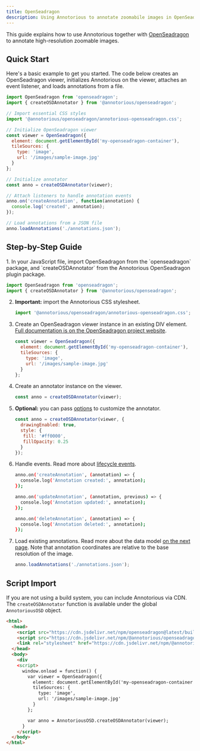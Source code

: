 ```yaml
---
title: OpenSeadragon
description: Using Annotorious to annotate zoomabile images in OpenSeadragon.
---
```


This guide explains how to use Annotorious together with [OpenSeadragon](https://openseadragon.github.io/) 
to annotate high-resolution zoomable images.

## Quick Start

Here's a basic example to get you started. The code below creates an OpenSeadragon viewer, 
initializes Annotorious on the viewer, attaches an event listener, and loads 
annotations from a file.

```js
import OpenSeadragon from 'openseadragon';
import { createOSDAnnotator } from '@annotorious/openseadragon';

// Import essential CSS styles
import '@annotorious/openseadragon/annotorious-openseadragon.css';

// Initialize OpenSeadragon viewer
const viewer = OpenSeadragon({
  element: document.getElementById('my-openseadragon-container'),
  tileSources: {
    type: 'image',
    url: '/images/sample-image.jpg'
  }
};

// Initialize annotator
const anno = createOSDAnnotator(viewer);

// Attach listeners to handle annotation events
anno.on('createAnnotation', function(annotation) {
  console.log('created', annotation);
});

// Load annotations from a JSON file
anno.loadAnnotations('./annotations.json');
```

## Step-by-Step Guide

<Steps>
1. In your JavaScript file, import OpenSeadragon from the `openseadragon` package, and `createOSDAnnotator` 
   from the Annotorious OpenSeadragon plugin package.

   ```js
   import OpenSeadragon from 'openseadragon';
   import { createOSDAnnotator } from '@annotorious/openseadragon';
   ```

2. __Important:__ import the Annotorious CSS stylesheet.

   ```js
   import '@annotorious/openseadragon/annotorious-openseadragon.css';
   ```

3. Create an OpenSeadragon viewer instance in an existing DIV element. [Full documentation is
   on the OpenSeadragon project website](https://openseadragon.github.io/#examples-and-features).

   ```js 
   const viewer = OpenSeadragon({
     element: document.getElementById('my-openseadragon-container'),
     tileSources: {
       type: 'image',
       url: '/images/sample-image.jpg'
     }
   };
   ```
4. Create an annotator instance on the viewer.

   ```js
   const anno = createOSDAnnotator(viewer);
   ```

5. __Optional:__ you can pass [options](/api-reference/annotorious-opts) to customize the annotator.

   ```js
   const anno = createOSDAnnotator(viewer, {
     drawingEnabled: true,
     style: {
      fill: '#ff0000',
      fillOpacity: 0.25
     }
   });
   ```

6. Handle events. Read more about [lifecycle events](/api-reference/lifecycle-events).

   ```bash frame="none"
   anno.on('createAnnotation', (annotation) => {
     console.log('Annotation created:', annotation);
   });

   anno.on('updateAnnotation', (annotation, previous) => {
     console.log('Annotation updated:', annotation);
   });

   anno.on('deleteAnnotation', (annotation) => {
     console.log('Annotation deleted:', annotation);
   });
   ```

7. Load existing annotations. Read more about the data model [on the next page](/guides/data-model).
   Note that annotation coordinates are relative to the base resolution of the image.
   
   ```js
   anno.loadAnnotations('./annotations.json');
   ```
</Steps>

## Script Import

If you are not using a build system, you can include Annotorious via CDN. 
The `createOSDAnnotator` function is available under the global `AnnotoriousOSD` object.

```html
<html>
  <head>
    <script src="https://cdn.jsdelivr.net/npm/openseadragon@latest/build/openseadragon/openseadragon.min.js"></script>
    <script src="https://cdn.jsdelivr.net/npm/@annotorious/openseadragon@latest/dist/annotorious-openseadragon.js"></script>
    <link rel="stylesheet" href="https://cdn.jsdelivr.net/npm/@annotorious/openseadragon@latest/dist/annotorious-openseadragon.css">
  </head>
  <body>
    <div
    <script>
      window.onload = function() {
        var viewer = OpenSeadragon({
          element: document.getElementById('my-openseadragon-container'),
          tileSources: {
            type: 'image',
            url: '/images/sample-image.jpg'
          }
        };

        var anno = AnnotoriousOSD.createOSDAnnotator(viewer);
      }
    </script>
  </body>
</html>
```
